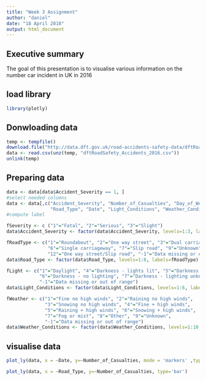 ```yaml
---
title: "Week 3 Assignment"
author: "daniel"
date: "18 April 2018"
output: html_document
---
```


## Executive summary 
The goal of this presentation is to visualise various information on the number
car incident in UK in 2016 

## load library 
```r
library(plotly)
```

## Donwloading  data 
```r
temp <- tempfile()
download.file("http://data.dft.gov.uk/road-accidents-safety-data/dftRoadSafety_Accidents_2016.zip",temp)
data <- read.csv(unz(temp, "dftRoadSafety_Accidents_2016.csv"))
unlink(temp)
```

##  Preparing data 
```r
data <- data[data$Accident_Severity == 1, ]
#select needed columns
data <- data[,c("Accident_Severity", "Number_of_Casualties", "Day_of_Week", 
                "Road_Type", "Date", "Light_Conditions", "Weather_Conditions")]
#compute label

fSeverity <- c ("1"="Fatal", "2"="Serious", "3"="Slight")
data$Accident_Severity <- factor(data$Accident_Severity, levels=1:3, labels=fSeverity)

fRoadType <- c("1"="Roundabout", "2"="One way street", "3"="Dual carriageway",
               "6"="Single carriageway", "7"="Slip road", "9"="Unknown",
               "12"="One way street/Slip road", "-1"="Data missing or out of range")
data$Road_Type <- factor(data$Road_Type, levels=1:8, labels=fRoadType)

fLight <- c("1"="Daylight", "4"="Darkness - lights lit", "5"="Darkness - lights unlit",
            "6"="Darkness - no lighting", "7"="Darkness - lighting unknown",
            "-1"="Data missing or out of range")
data$Light_Conditions <- factor(data$Light_Conditions, levels=1:6, labels=fLight)

fWeather <- c("1"="Fine no high winds", "2"="Raining no high winds",
              "3"="Snowing no high winds", "4"="Fine + high winds",
              "5"="Raining + high winds", "6"="Snowing + high winds",
              "7"="Fog or mist", "8"="Other", "9"="Unknown",
              "-1"="Data missing or out of range")
data$Weather_Conditions <- factor(data$Weather_Conditions, levels=1:10, labels=fWeather)

```


## visualise data

```r

plot_ly(data, x = ~Date, y=~Number_of_Casualties, mode = 'markers' ,type="scatter")    
```

```r
plot_ly(data, x = ~Road_Type, y=~Number_of_Casualties, type='bar') 
    
    
```

